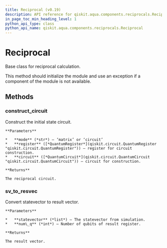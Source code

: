 ```yaml
---
title: Reciprocal (v0.19)
description: API reference for qiskit.aqua.components.reciprocals.Reciprocal in qiskit v0.19
in_page_toc_min_heading_level: 1
python_api_type: class
python_api_name: qiskit.aqua.components.reciprocals.Reciprocal
---
```


# Reciprocal

<Class id="qiskit.aqua.components.reciprocals.Reciprocal" isDedicatedPage={true} github="https://github.com/qiskit-community/qiskit-aqua/tree/stable/0.7/qiskit/aqua/components/reciprocals/reciprocal.py" signature="Reciprocal" modifiers="class">
  Base class for reciprocal calculation.

  This method should initialize the module and use an exception if a component of the module is not available.

  ## Methods

  <span id="reciprocal-construct-circuit" />

  ### construct\_circuit

  <Function id="qiskit.aqua.components.reciprocals.Reciprocal.construct_circuit" signature="Reciprocal.construct_circuit(mode, register=None, circuit=None)" modifiers="abstract">
    Construct the initial state circuit.

    **Parameters**

    *   **mode** (*str*) – ‘matrix’ or ‘circuit’
    *   **register** ([*QuantumRegister*](qiskit.circuit.QuantumRegister "qiskit.circuit.QuantumRegister")) – register for circuit construction.
    *   **circuit** ([*QuantumCircuit*](qiskit.circuit.QuantumCircuit "qiskit.circuit.QuantumCircuit")) – circuit for construction.

    **Returns**

    The reciprocal circuit.
  </Function>

  <span id="reciprocal-sv-to-resvec" />

  ### sv\_to\_resvec

  <Function id="qiskit.aqua.components.reciprocals.Reciprocal.sv_to_resvec" signature="Reciprocal.sv_to_resvec(statevector, num_q)" modifiers="abstract">
    Convert statevector to result vector.

    **Parameters**

    *   **statevector** (*list*) – The statevector from simulation.
    *   **num\_q** (*int*) – Number of qubits of result register.

    **Returns**

    The result vector.
  </Function>
</Class>

